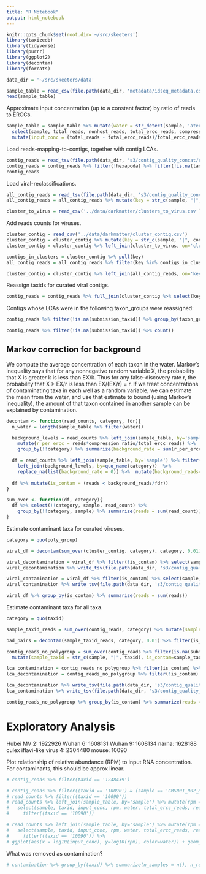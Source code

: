 ```yaml
---
title: "R Notebook"
output: html_notebook
---
```


```r
knitr::opts_chunk$set(root.dir='~/src/skeeters')
library(taxizedb)
library(tidyverse)
library(purrr)
library(ggplot2)
library(decontam)
library(forcats)
```

```r
data_dir = '~/src/skeeters/data'
```

```r
sample_table = read_csv(file.path(data_dir, 'metadata/idseq_metadata.csv'))
head(sample_table)
```

Approximate input concentration (up to a constant factor) by ratio of reads to ERCCs.

```r
sample_table = sample_table %>% mutate(water = str_detect(sample, 'ater')) %>%
  select(sample, total_reads, nonhost_reads, total_ercc_reads, compression_ratio, water) %>%
  mutate(input_conc = (total_reads - total_ercc_reads)/total_ercc_reads, nonhost_frac = nonhost_reads*compression_ratio/total_reads)
```

Load reads-mapping-to-contigs, together with contig LCAs.

```r
contig_reads = read_tsv(file.path(data_dir, 's3/contig_quality_concat/contig_stats_lca.tsv'))
contig_reads = contig_reads %>% filter(!hexapoda) %>% filter(!is.na(taxid)) %>% mutate(key = str_c(sample, "|", contig_name))
contig_reads
```

Load viral-reclassifications.

```r
all_contig_reads = read_tsv(file.path(data_dir, 's3/contig_quality_concat/contig_stats_all.tsv'))
all_contig_reads = all_contig_reads %>% mutate(key = str_c(sample, "|", contig_name))
```

```r
cluster_to_virus = read_csv('../data/darkmatter/clusters_to_virus.csv')
```

Add reads counts for viruses.

```r
cluster_contig = read_csv('../data/darkmatter/cluster_contig.csv')
cluster_contig = cluster_contig %>% mutate(key = str_c(sample, "|", contig))
cluster_contig = cluster_contig %>% left_join(cluster_to_virus, on='cluster') %>% filter(!is.na(name))

contigs_in_clusters = cluster_contig %>% pull(key)
all_contig_reads = all_contig_reads %>% filter(key %in% contigs_in_clusters) %>% select(key, read_count)

cluster_contig = cluster_contig %>% left_join(all_contig_reads, on='key')
```

Reassign taxids for curated viral contigs.

```r
contig_reads = contig_reads %>% full_join(cluster_contig %>% select(key, submission_taxid, sample, read_count)) %>% mutate(taxid = ifelse(is.na(submission_taxid), taxid, submission_taxid))
```

Contigs whose LCAs were in the following taxon_groups were reassigned:

```r
contig_reads %>% filter(!is.na(submission_taxid)) %>% group_by(taxon_group) %>% count()
```

```r
contig_reads %>% filter(!is.na(submission_taxid)) %>% count()
```


## Markov correction for background

We compute the average concentration of each taxon in the water. Markov's inequality says that for any nonnegative random variable X, the probability that X is greater k is less than EX/k. Thus for any false-discovery rate r, the probability that X > EX/r is less than EX/(EX/r) = r. If we treat concentrations of contaminating taxa in each well as a random variable, we can estimate the mean from the water, and use that estimate to bound (using Markov's inequality), the amount of that taxon contained in another sample can be explained by contamination.

```r
decontam <- function(read_counts, category, fdr){
  n_water = length(sample_table %>% filter(water))

  background_levels = read_counts %>% left_join(sample_table, by='sample') %>% filter(water) %>%
    mutate(r_per_ercc = reads*compression_ratio/total_ercc_reads) %>%
    group_by(!!category) %>% summarize(background_rate = sum(r_per_ercc)/n_water)

  df = read_counts %>% left_join(sample_table, by='sample') %>% filter(!water) %>%
    left_join(background_levels, by=quo_name(category))  %>%
    replace_na(list(background_rate = 0)) %>%  mutate(background_reads=total_ercc_reads*background_rate/compression_ratio) 
    
  df %>% mutate(is_contam = (reads < background_reads/fdr))
}
```

```r
sum_over <- function(df, category){
  df %>% select(!!category, sample, read_count) %>% 
    group_by(!!category, sample) %>% summarize(reads = sum(read_count))
}
```

Estimate contaminant taxa for curated viruses.

```r
category = quo(poly_group)

viral_df = decontam(sum_over(cluster_contig, category), category, 0.01)

viral_decontamination = viral_df %>% filter(!is_contam) %>% select(sample, poly_group, reads)
viral_decontamination %>% write_tsv(file.path(data_dir, 's3/contig_quality_concat/viral_decontam.tsv'))

viral_contamination = viral_df %>% filter(is_contam) %>% select(sample, poly_group, reads)
viral_contamination %>% write_tsv(file.path(data_dir, 's3/contig_quality_concat/viral_contamination.tsv'))

```

```r
viral_df %>% group_by(is_contam) %>% summarize(reads = sum(reads))
```

Estimate contaminant taxa for all taxa.

```r
category = quo(taxid)

sample_taxid_reads = sum_over(contig_reads, category) %>% mutate(sample_taxid = str_c(sample, "|", taxid))

bad_pairs = decontam(sample_taxid_reads, category, 0.01) %>% filter(is_contam) %>% pull(sample_taxid)

contig_reads_no_polygroup = sum_over(contig_reads %>% filter(is.na(submission_taxid)), category) %>% 
  mutate(sample_taxid = str_c(sample, "|", taxid), is_contam=sample_taxid %in% bad_pairs)

lca_contamination = contig_reads_no_polygroup %>% filter(is_contam) %>% select(sample, taxid, reads)
lca_decontamination = contig_reads_no_polygroup %>% filter(!is_contam) %>% select(sample, taxid, reads)

lca_decontamination %>% write_tsv(file.path(data_dir, 's3/contig_quality_concat/lca_decontam.tsv'))
lca_contamination %>% write_tsv(file.path(data_dir, 's3/contig_quality_concat/lca_contamination.tsv'))
```

```r
contig_reads_no_polygroup %>% group_by(is_contam) %>% summarize(reads = sum(reads))
```


# Exploratory Analysis

Hubei MV 2: 1922926
Wuhan 6: 1608131
Wuhan 9: 1608134
narna: 1628188
culex iflavi-like virus 4: 2304480
mouse: 10090

Plot relationship of relative abundance (RPM) to input RNA concentration. For contaminants, this should be approx linear.

```r
# contig_reads %>% filter(taxid == '1248439')
```

```r
# contig_reads %>% filter((taxid == '10090') & (sample == 'CMS001_002_Ra_S1'))
# read_counts %>% filter((taxid == '10090'))
# read_counts %>% left_join(sample_table, by='sample') %>% mutate(rpm = reads/total_reads*1e6) %>%
#   select(sample, taxid, input_conc, rpm, water, total_ercc_reads, reads) %>%
#     filter((taxid == '10090'))
```


```r
# read_counts %>% left_join(sample_table, by='sample') %>% mutate(rpm = reads/total_reads*1e6) %>%
#   select(sample, taxid, input_conc, rpm, water, total_ercc_reads, reads) %>%
#     filter((taxid == '10090')) %>%
# ggplot(aes(x = log10(input_conc), y=log10(rpm), color=water)) + geom_point()
```


What was removed as contamination?

```r
# contamination %>% group_by(taxid) %>% summarize(n_samples = n(), n_reads = sum(reads)) %>% arrange(desc(n_samples))
```
